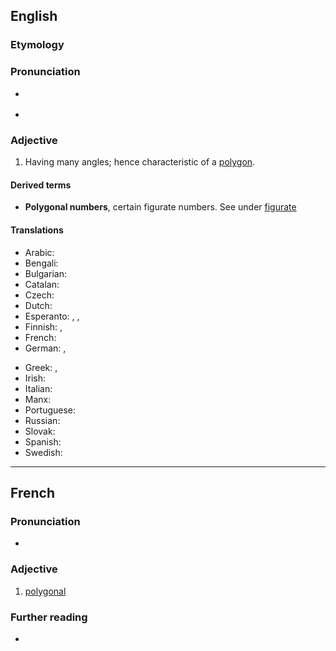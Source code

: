==English==

===Etymology===
{{suffix|en|polygon|al}}

===Pronunciation===
* {{a|UK}} {{IPA|en|/pəˈlɪɡənəl/}}
* {{audio|en|en-us-polygonal.ogg|Audio (US)}}

===Adjective===
{{en-adj|-}}

# Having many angles; hence characteristic of a [[polygon]].

====Derived terms====
* '''Polygonal numbers''', certain figurate numbers. See under [[figurate]]

====Translations====
{{trans-top|having many angles}}
* Arabic: {{t|ar|مُضَلَّع}}
* Bengali: {{t|bn|বহুভুজাকৃতি}}
* Bulgarian: {{t|bg|многоъгълен|m}}
* Catalan: {{t|ca|poligonal}}
* Czech: {{t|cs|mnohoúhelníkový}}
* Dutch: {{t|nl|veelhoekig}}
* Esperanto: {{t|eo|plurangula}}, {{t|eo|plurlatera}}, {{t|eo|multangula}}
* Finnish: {{t+|fi|monikulmio|alt=monikulmio-}}, {{t|fi|polygonaalinen}}
* French: {{t+|fr|polygonal}}
* German: {{t|de|mehreckig}}, {{t|de|vieleckig}}
{{trans-mid}}
* Greek: {{t+|el|πολύγωνος|m}}, {{t+|el|πολυγωνικός|m}}
* Irish: {{t|ga|polagánach}}
* Italian: {{t+|it|poligonale}}
* Manx: {{t|gv|yl-lhiatteeagh}}
* Portuguese: {{t|pt|poligonal}}
* Russian: {{t+|ru|многоуго́льный}}
* Slovak: {{t|sk|mnohouholníkový}}
* Spanish: {{t|es|poligonal}}
* Swedish: {{t|sv|månghörnig}}
{{trans-bottom}}

----

==French==

===Pronunciation===
* {{fr-IPA}}

===Adjective===
{{fr-adj}}

# [[#English|polygonal]]

===Further reading===
* {{R:TLFi}}